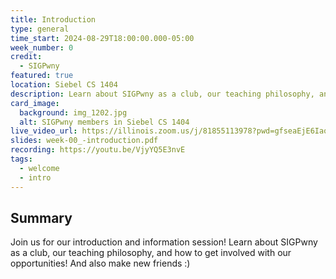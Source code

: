 ```yaml
---
title: Introduction
type: general
time_start: 2024-08-29T18:00:00.000-05:00
week_number: 0
credit:
  - SIGPwny
featured: true
location: Siebel CS 1404
description: Learn about SIGPwny as a club, our teaching philosophy, and how to get involved with our opportunities!
card_image:
  background: img_1202.jpg
  alt: SIGPwny members in Siebel CS 1404
live_video_url: https://illinois.zoom.us/j/81855113978?pwd=gfseaEjE6IaobUdL92Om7FdTxv4OVq.1
slides: week-00_-introduction.pdf
recording: https://youtu.be/VjyYQ5E3nvE
tags:
  - welcome
  - intro
---
```

## Summary
Join us for our introduction and information session! Learn about SIGPwny as a club, our teaching philosophy, and how to get involved with our opportunities! And also make new friends :)